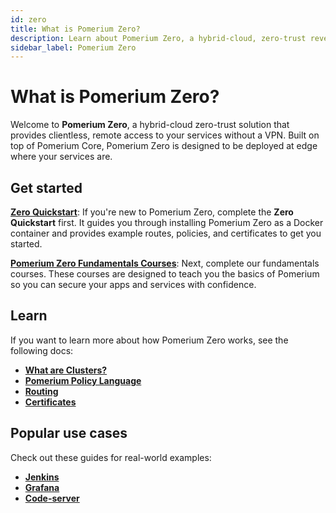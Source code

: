 ```yaml
---
id: zero
title: What is Pomerium Zero?
description: Learn about Pomerium Zero, a hybrid-cloud, zero-trust reverse proxy that provides seamless access to your services.
sidebar_label: Pomerium Zero
---
```


# What is Pomerium Zero?

Welcome to **Pomerium Zero**, a hybrid-cloud zero-trust solution that provides clientless, remote access to your services without a VPN. Built on top of Pomerium Core, Pomerium Zero is designed to be deployed at edge where your services are.

## Get started

[**Zero Quickstart**](/docs/get-started/quickstart): If you're new to Pomerium Zero, complete the **Zero Quickstart** first. It guides you through installing Pomerium Zero as a Docker container and provides example routes, policies, and certificates to get you started.

[**Pomerium Zero Fundamentals Courses**](/docs/courses): Next, complete our fundamentals courses. These courses are designed to teach you the basics of Pomerium so you can secure your apps and services with confidence.

## Learn

If you want to learn more about how Pomerium Zero works, see the following docs:

- [**What are Clusters?**](/docs/manage/clusters)
- [**Pomerium Policy Language**](/docs/capabilities/ppl)
- [**Routing**](/docs/capabilities/routing)
- [**Certificates**](/docs/guides/certificates)

## Popular use cases

Check out these guides for real-world examples:

- [**Jenkins**](/docs/guides/jenkins)
- [**Grafana**](/docs/guides/grafana)
- [**Code-server**](/docs/guides/code-server)
